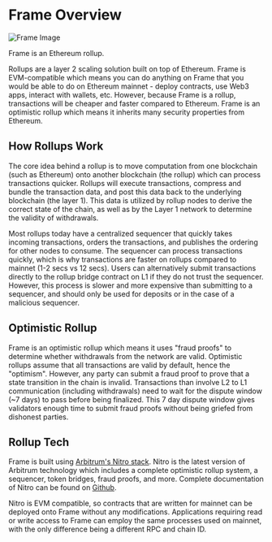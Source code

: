 # Frame Overview

<div
  style={{
    textAlign: "center",
    borderRadius: 8,
    overflow: "hidden",
  }}
>
  <img src="https://i.imgur.com/6M3lec6.png" alt="Frame Image" />
</div>

Frame is an Ethereum rollup.

Rollups are a layer 2 scaling solution built on top of Ethereum.
Frame is EVM-compatible which means you can do anything on Frame that you would be able to do on Ethereum mainnet - deploy contracts, use Web3 apps, interact with wallets, etc.
However, because Frame is a rollup, transactions will be cheaper and faster compared to Ethereum.
Frame is an optimistic rollup which means it inherits many security properties from Ethereum.

## How Rollups Work

The core idea behind a rollup is to move computation from one blockchain (such as Ethereum) onto another blockchain (the rollup) which can process transactions quicker.
Rollups will execute transactions, compress and bundle the transaction data, and post this data back to the underlying blockchain (the layer 1).
This data is utilized by rollup nodes to derive the correct state of the chain, as well as by the Layer 1 network to determine the validity of withdrawals.

Most rollups today have a centralized sequencer that quickly takes incoming transactions, orders the transactions, and publishes the ordering for other nodes to consume.
The sequencer can process transactions quickly, which is why transactions are faster on rollups compared to mainnet (1-2 secs vs 12 secs).
Users can alternatively submit transactions directly to the rollup bridge contract on L1 if they do not trust the sequencer.
However, this process is slower and more expensive than submitting to a sequencer, and should only be used for deposits or in the case of a malicious sequencer.

## Optimistic Rollup

Frame is an optimistic rollup which means it uses "fraud proofs" to determine whether withdrawals from the network are valid.
Optimistic rollups assume that all transactions are valid by default, hence the "optimism".
However, any party can submit a fraud proof to prove that a state transition in the chain is invalid.
Transactions than involve L2 to L1 communication (including withdrawals) need to wait for the dispute window (~7 days) to pass before being finalized.
This 7 day dispute window gives validators enough time to submit fraud proofs without being griefed from dishonest parties.

## Rollup Tech

Frame is built using [Arbitrum's Nitro stack](https://docs.arbitrum.io/why-nitro).
Nitro is the latest version of Arbitrum technology which includes a complete optimistic rollup system, a sequencer, token bridges, fraud proofs, and more.
Complete documentation of Nitro can be found on [Github](https://github.com/OffchainLabs/nitro).

Nitro is EVM compatible, so contracts that are written for mainnet can be deployed onto Frame without any modifications.
Applications requiring read or write access to Frame can employ the same processes used on mainnet, with the only difference being a different RPC and chain ID.
